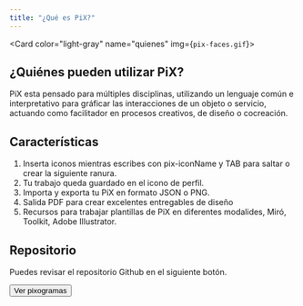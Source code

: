 ```yaml
---
title: "¿Qué es PiX?"
--- 
```


<Card color="light-gray" name="quienes" img={`pix-faces.gif`}>
  <h2 className="card-title">¿Quiénes pueden utilizar PiX?</h2>
  <p>
    PiX esta pensado para múltiples disciplinas, utilizando un lenguaje común e interpretativo para gráficar las interacciones de un objeto o servicio, actuando como facilitador en procesos creativos, de diseño o cocreación.
  </p>
</Card>
<Card color="orange" name="caracteristicas" img={`pix-card-caracteristicas.png`}>
  <h2 className="card-title">Características</h2>
  <ol>
    <li>Inserta iconos mientras escribes con pix-iconName y TAB para saltar o crear la siguiente ranura.</li>
    <li>Tu trabajo queda guardado en el icono de perfil.</li>
    <li>Importa y exporta tu PiX en formato JSON o PNG.</li>
    <li>Salida PDF para crear excelentes entregables de diseño</li>
    <li>Recursos para trabajar plantillas de PiX en diferentes modalides, Miró, Toolkit, Adobe Illustrator.</li>
  </ol>
</Card>
<Card name="pixogramas" img={`pix-card-pixograma.png`}>
  <h2 className={`card-title bold`}>Repositorio</h2>
  <p>Puedes revisar el repositorio Github en el siguiente botón.</p>
  <Button to="https://github.com/eadpucv/pixograms" type="dark" size="lg">Ver pixogramas</Button>
</Card>